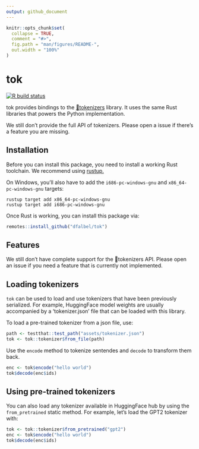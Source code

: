 ```yaml
---
output: github_document
---
```


<!-- README.md is generated from README.Rmd. Please edit that file -->

```r
knitr::opts_chunk$set(
  collapse = TRUE,
  comment = "#>",
  fig.path = "man/figures/README-",
  out.width = "100%"
)
```

# tok

<!-- badges: start -->
[![R build status](https://github.com/mlverse/tok/workflows/R-CMD-check/badge.svg)](https://github.com/mlverse/tok/actions)
<!-- badges: end -->

tok provides bindings to the [🤗tokenizers](https://huggingface.co/docs/tokenizers/v0.13.3/en/index) library. It uses the same Rust libraries that powers the Python implementation.

We still don't provide the full API of tokenizers. Please open a issue if there's
a feature you are missing.

## Installation

Before you can install this package, you need to install a working Rust toolchain. We recommend using [rustup.](https://rustup.rs/)

On Windows, you'll also have to add the `i686-pc-windows-gnu` and `x86_64-pc-windows-gnu` targets:

    rustup target add x86_64-pc-windows-gnu
    rustup target add i686-pc-windows-gnu

Once Rust is working, you can install this package via:

``` r
remotes::install_github("dfalbel/tok")
```

## Features

We still don't have complete support for the 🤗tokenizers API. Please open an issue
if you need a feature that is currently not implemented.

## Loading tokenizers

`tok` can be used to load and use tokenizers that have been previously serialized.
For example, HuggingFace model weights are usually accompanied by a 'tokenizer.json' 
file that can be loaded with this library.

To load a pre-trained tokenizer from a json file, use:

```r
path <- testthat::test_path("assets/tokenizer.json")
tok <- tok::tokenizer$from_file(path)
```

Use the `encode` method to tokenize sentendes and `decode` to transform them back.

```r
enc <- tok$encode("hello world")
tok$decode(enc$ids)
```

## Using pre-trained tokenizers

You can also load any tokenizer available in HuggingFace hub by using the `from_pretrained`
static method. For example, let's load the GPT2 tokenizer with:

```r
tok <- tok::tokenizer$from_pretrained("gpt2")
enc <- tok$encode("hello world")
tok$decode(enc$ids)
```

